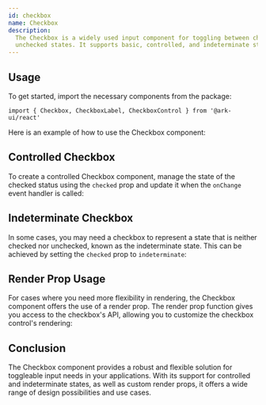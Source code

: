 ```yaml
---
id: checkbox
name: Checkbox
description:
  The Checkbox is a widely used input component for toggling between checked and
  unchecked states. It supports basic, controlled, and indeterminate states.
---
```


## Usage

To get started, import the necessary components from the package:

```tsx
import { Checkbox, CheckboxLabel, CheckboxControl } from '@ark-ui/react'
```

Here is an example of how to use the Checkbox component:

<Story name="Basic" />

## Controlled Checkbox

To create a controlled Checkbox component, manage the state of the checked
status using the `checked` prop and update it when the `onChange` event handler
is called:

<Story name="Controlled" />

## Indeterminate Checkbox

In some cases, you may need a checkbox to represent a state that is neither
checked nor unchecked, known as the indeterminate state. This can be achieved by
setting the `checked` prop to `indeterminate`:

<Story name="Indeterminate" />

## Render Prop Usage

For cases where you need more flexibility in rendering, the Checkbox component
offers the use of a render prop. The render prop function gives you access to
the checkbox's API, allowing you to customize the checkbox control's rendering:

<Story name="RenderProp" />

## Conclusion

The Checkbox component provides a robust and flexible solution for toggleable
input needs in your applications. With its support for controlled and
indeterminate states, as well as custom render props, it offers a wide range of
design possibilities and use cases.
